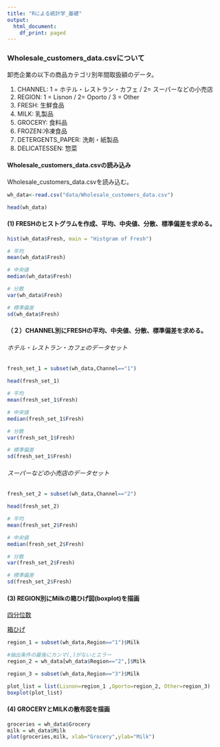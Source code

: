 ```yaml
---
title: "Rによる統計学_基礎"
output:
  html_document:
    df_print: paged
---
```


### Wholesale_customers_data.csvについて
卸売企業の以下の商品カテゴリ別年間取扱額のデータ。

1. CHANNEL: 1 = ホテル・レストラン・カフェ / 2= スーパーなどの小売店
2. REGION: 1 = Lisnon / 2= Oporto / 3 = Other
3. FRESH: 生鮮食品
4. MILK: 乳製品
5. GROCERY: 食料品
6. FROZEN:冷凍食品
7. DETERGENTS_PAPER: 洗剤・紙製品
8. DELICATESSEN: 惣菜

#### Wholesale_customers_data.csvの読み込み
Wholesale_customers_data.csvを読み込む。
```r
wh_data<-read.csv("data/Wholesale_customers_data.csv")
```

```r
head(wh_data)
```
#### (1) FRESHのヒストグラムを作成、平均、中央値、分散、標準偏差を求める。

```r
hist(wh_data$Fresh, main = "Histgram of Fresh")
```

```r
# 平均
mean(wh_data$Fresh)
```
```r
# 中央値
median(wh_data$Fresh)
```
```r
# 分散
var(wh_data$Fresh)
```
```r
# 標準偏差
sd(wh_data$Fresh)
```

#### （２）CHANNEL別にFRESHの平均、中央値、分散、標準偏差を求める。

###### ホテル・レストラン・カフェのデータセット
```r
fresh_set_1 = subset(wh_data,Channel=="1")
```

```r
head(fresh_set_1)
```
```r
# 平均
mean(fresh_set_1$Fresh)
```

```r
# 中央値
median(fresh_set_1$Fresh)
```

```r
# 分散
var(fresh_set_1$Fresh)
```

```r
# 標準偏差
sd(fresh_set_1$Fresh)
```

###### スーパーなどの小売店のデータセット
```r
fresh_set_2 = subset(wh_data,Channel=="2")
```

```r
head(fresh_set_2)
```

```r
# 平均
mean(fresh_set_2$Fresh)
```

```r
# 中央値
median(fresh_set_2$Fresh)
```

```r
# 分散
var(fresh_set_2$Fresh)
```

```r
# 標準偏差
sd(fresh_set_2$Fresh)
```

#### (3) REGION別にMilkの箱ひげ図(boxplot)を描画

[四分位数](https://bellcurve.jp/statistics/course/19277.html) 

[箱ひげ](https://bellcurve.jp/statistics/course/19279.html) 

```r
region_1 = subset(wh_data,Region=="1")$Milk

#抽出条件の最後にカンマ(,)がないとエラー
region_2 = wh_data[wh_data$Region=="2",]$Milk 

region_3 = subset(wh_data,Region=="3")$Milk

plot_list = list(Lisnon=region_1 ,Oporto=region_2, Other=region_3)
boxplot(plot_list)
```

#### (4) GROCERYとMILKの散布図を描画
```r
groceries = wh_data$Grocery
milk = wh_data$Milk
plot(groceries,milk, xlab="Grocery",ylab="Milk")

```


